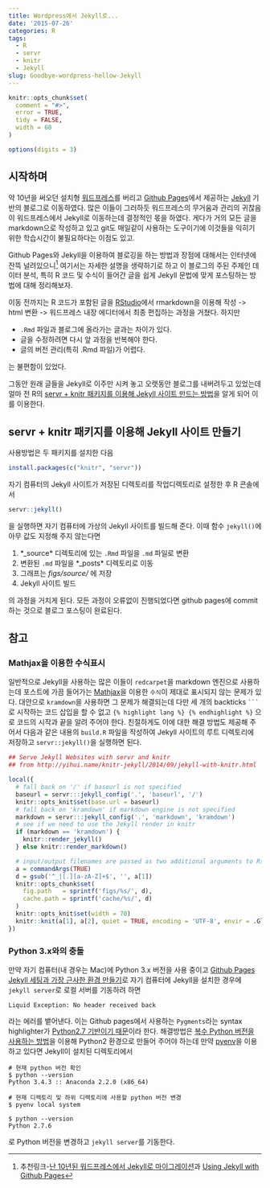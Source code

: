 ```yaml
---
title: Wordpress에서 Jekyll로...
date: '2015-07-26'
categories: R
tags:
  - R
  - servr
  - knitr
  - Jekyll
slug: Goodbye-wordpress-hellow-Jekyll
---
```


```r
knitr::opts_chunk$set(
  comment = "#>",
  error = TRUE,
  tidy = FALSE,
  width = 60
)

options(digits = 3)
```

## 시작하며

약 10년을 써오던 설치형 [워드프레스](http://wordpress.org)를 버리고 [Github Pages](https://pages.github.com)에서 제공하는 [Jekyll](http://jekyllrb.com) 기반의 블로그로 이동하였다. 많은 이들이 그러하듯 워드프레스의 무거움과 관리의 귀찮음이 워드프레스에서 Jekyll로 이동하는데 결정적인 몫을 하였다. 게다가 거의 모든 글을 markdown으로 작성하고 있고 git도 매일같이 사용하는 도구이기에 이것들을 익히기 위한 학습시간이 불필요하다는 이점도 있고. 

Github Pages와 Jekyll을 이용하여 블로깅을 하는 방법과 장점에 대해서는 인터넷에 잔뜩 널려있으니[^fn-1] 여기서는 자세한 설명을 생략하기로 하고 이 블로그의 주된 주제인 데이터 분석, 특히 R 코드 및 수식이 들어간 글을 쉽게 Jekyll 문법에 맞게 포스팅하는 방법에 대해 정리해보자.

이동 전까지는 R 코드가 포함된 글을 [RStudio](http://www.rstudio.com)에서 rmarkdown을 이용해 작성 -> html 변환 -> 워드프레스 내장 에디터에서 최종 편집하는 과정을 거쳤다. 하지만

* `.Rmd` 파일과 블로그에 올라가는 글과는 차이가 있다.
* 글을 수정하려면 다시 앞 과정을 반복해야 한다. 
* 글의 버전 관리(특히 .Rmd 파일)가 어렵다.

는 불편함이 있었다. 

그동안 원래 글들을 Jekyll로 이주만 시켜 놓고 오랫동안 블로그를 내버려두고 있었는데 얼마 전 R의 [servr + knitr 패키지를 이용해 Jekyll 사이트 만드는 방법](http://yihui.name/knitr-jekyll/2014/09/jekyll-with-knitr.html)을 알게 되어 이를 이용한다. 


## servr + knitr 패키지를 이용해 Jekyll 사이트 만들기

사용방법은 두 패키지를 설치한 다음 

```r
install.packages(c("knitr", "servr"))
```

자기 컴퓨터의 Jekyll 사이트가 저장된 디렉토리를 작업디렉토리로 설정한 후 R 콘솔에서

```r
servr::jekyll()
```
을 실행하면 자기 컴퓨터에 가상의 Jekyll 사이트를 빌드해 준다. 이때 함수 `jekyll()`에 아무 값도 지정해 주지 않는다면 

1) *_source* 디렉토리에 있는 `.Rmd` 파일을 `.md` 파일로 변환
2) 변환된 `.md` 파일을 *_posts* 디렉토리로 이동
3) 그래프는 *figs/source/* 에 저장 
4) Jekyll 사이트 빌드

의 과정을 거치게 된다. 모든 과정이 오류없이 진행되었다면 github pages에 commit 하는 것으로 블로그 포스팅이 완료된다. 

## 참고

###  Mathjax을 이용한 수식표시

일반적으로 Jekyll을 사용하는 많은 이들이 `redcarpet`을 markdown 엔진으로 사용하는데 포스트에 가끔 들어가는 [Mathjax](https://www.mathjax.org)을 이용한 `수식`이 제대로 표시되지 않는 문제가 있다. 대안으로 `kramdown`을 사용하면 그 문제가 해결되는데 다만 세 개의 backticks ` ``` ` 로 시작하는 코드 삽입을 할 수 없고 `{% highlight lang %} {% endhighlight %}` 으로 코드의 시작과 끝을 알려 주어야 한다. 친절하게도 이에 대한 해결 방법도 제공해 주어서 다음과 같은 내용의 `build.R` 파일을 작성하여 Jekyll 사이트의 루트 디렉토리에 저장하고 `servr::jekyll()`을 실행하면 된다. 

```r
## Serve Jekyll Websites with servr and knitr
## from http://yihui.name/knitr-jekyll/2014/09/jekyll-with-knitr.html

local({
  # fall back on '/' if baseurl is not specified
  baseurl = servr:::jekyll_config('.', 'baseurl', '/')
  knitr::opts_knit$set(base.url = baseurl)
  # fall back on 'kramdown' if markdown engine is not specified
  markdown = servr:::jekyll_config('.', 'markdown', 'kramdown')
  # see if we need to use the Jekyll render in knitr
  if (markdown == 'kramdown') {
    knitr::render_jekyll()
  } else knitr::render_markdown()

  # input/output filenames are passed as two additional arguments to Rscript
  a = commandArgs(TRUE)
  d = gsub('^_|[.][a-zA-Z]+$', '', a[1])
  knitr::opts_chunk$set(
    fig.path   = sprintf('figs/%s/', d),
    cache.path = sprintf('cache/%s/', d)
  )
  knitr::opts_knit$set(width = 70)
  knitr::knit(a[1], a[2], quiet = TRUE, encoding = 'UTF-8', envir = .GlobalEnv)
})
```

### Python 3.x와의 충돌

만약 자기 컴퓨터(내 경우는 Mac)에 Python 3.x 버전을 사용 중이고 [Github Pages Jekyll 세팅과 가장 근사한 환경 만들기](https://help.github.com/articles/using-jekyll-with-pages/)로 자기 컴퓨터에 Jekyll을 설치한 경우에 `jekyll server`로 로컬 서버를 기동하려 하면 

```
Liquid Exception: No header received back 
```

라는 에러를 뱉어낸다. 이는 Github pages에서 사용하는 `Pygments`라는 syntax highlighter가 [Python2.7 기반이기 때문](https://github.com/jekyll/jekyll/issues/1181)이라 한다. 해결방법은 [복수 Python 버전을 사용하는 방법](http://wsyang.com/2015/07/19/hellow-python/)을 이용해 Python2 환경으로 만들어 주어야 하는데 만약 [pyenv](https://github.com/yyuu/pyenv)을 이용하고 있다면 Jekyll이 설치된 디렉토리에서

```
# 현재 python 버전 확인
$ python --version
Python 3.4.3 :: Anaconda 2.2.0 (x86_64)

# 현재 디렉토리 및 하위 디렉토리에 사용할 python 버전 변경 
$ pyenv local system

$ python --version
Python 2.7.6
```
로 Python 버전을 변경하고 `jekyll server`를 기동한다. 


[^fn-1]: 추천링크-[난 10년된 워드프레스에서 Jekyll로 마이그레이션](http://ilmol.com/2015/01/워드프레스에서%20Jekyll로%20마이그레이션.html)과 [Using Jekyll with Github Pages](https://help.github.com/articles/using-jekyll-with-pages/) 